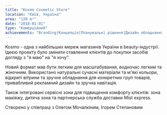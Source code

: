 ```yaml
---
title: "Kosmo Cosmetic Store"
location: "Київ, Україна"
area: "120 m²"
date: "2018-01-01"
type: "Комерційний"
achievements: "Branding|Концепція|Планувальні рішення|Дизайн обладнання та унікальних елементів|Дизайн зовнішньої території|3d візуалізація|Креслення|Візуальна комунікація|Специфікація матеріалів та обладнання"
---
```


Kosmo - одна з найбільших мереж магазинів України в beauty-індустрії. Ідеєю проекту було змінити ставлення клієнтів до покупки засобів догляду з "я маю" на "я хочу".

Новий формат мав бути легким для масштабування, водночас легким та жіночним.
Використано натуральні сучасні матеріали та м'які кольори, відкриті вітрини та зручне обладнання для конкретних груп товарів, привабливий рекламний дизайн та зручна навігація.

Також інтегровані сервісні зони для підвищення комфорту клієнтів: зона макіяжу, дитяча зона та партнерська служба доставки Mist express.

Створено у співпраці з Олегом Мочалкіним, Ігорем Степановим
